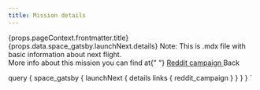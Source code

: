 ```yaml
---
title: Mission details
---
```



<Layout>
  <Grid container>
    <Grid item={true} sm={2} xs={1} />
    <Grid item={true} sm={8} xs={10}>
      <Typography gutterBottom variant="h2" />
      <Typography gutterBottom variant="h4">
        {props.pageContext.frontmatter.title}
      </Typography>
      <Typography gutterBottom variant="body1">
        {props.data.space_gatsby.launchNext.details}
      </Typography>
      <Typography variant="caption">Note:</Typography>
      <Typography gutterBottom variant="body1">
        This is .mdx file with basic information about next flight.
        <br />
        More info about this mission you can find at{" "}
        <a
          target="_blank"
          rel="noopener noreferrer"
          href={props.data.space_gatsby.launchNext.links.reddit_campaign}
        >
          Reddit campaign
        </a>
      </Typography>
      <BackButton>
        <Link to="/">Back</Link>
      </BackButton>
      <Typography gutterBottom variant="h2" />
    </Grid>
    <Grid item={true} sm={2} xs={1} />
  </Grid>
</Layout>

  query {
    space_gatsby {
      launchNext {
        details
        links {
          reddit_campaign
        }
      }
    }
  }
`
